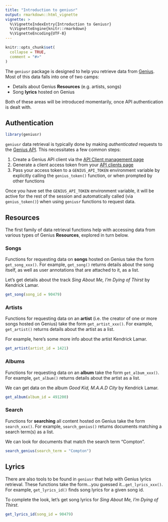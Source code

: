 ```yaml
---
title: "Introduction to geniusr"
output: rmarkdown::html_vignette
vignette: >
  %\VignetteIndexEntry{Introduction to Geniusr}
  %\VignetteEngine{knitr::rmarkdown}
  %\VignetteEncoding{UTF-8}
---
```


```r
knitr::opts_chunk$set(
  collapse = TRUE,
  comment = "#>"
)
```

The `geniusr` package is designed to help you retrieve data from [Genius](https://genius.com/). Most of this data falls into one of two camps:

- Details about Genius **Resources** (e.g. artists, songs)
- Song **lyrics** hosted on Genius

Both of these areas will be introduced momentarily, once API authentication is dealt with.

## Authentication {#auth}

```r
library(geniusr)
```

`geniusr` data retrieval is typically done by making *authenticated* requests to the [Genius API](https://docs.genius.com/). This necessitates a few common steps:

1. Create a Genius API client via the [API Client management page](https://genius.com/api-clients/new)
2. Generate a client access token from your [API clients page](https://genius.com/api-clients)
3. Pass your access token to a `GENIUS_API_TOKEN` environment variable by explicitly calling the `genius_token()` function, or when prompted by other functions

Once you have set the `GENIUS_API_TOKEN` environment variable, it will be active for the rest of the session and automatically called (via `genius_token()`) when using `geniusr` functions to request data.

## Resources {#resources}

The first family of data retrieval functions help with accessing data from various types of Genius **Resources**, explored in turn below.

### Songs

Functions for requesting data on **songs** hosted on Genius take the form `get_song_xxx()`. For example, `get_song()` returns details about the song itself, as well as user annotations that are attached to it, as a list.

Let's get details about the track *Sing About Me, I'm Dying of Thirst* by Kendrick Lamar.

```r
get_song(song_id = 90479)
```

### Artists

Functions for requesting data on an **artist** (i.e. the creator of one or more songs hosted on Genius) take the form `get_artist_xxx()`. For example, `get_artist()` returns details about the artist as a list.

For example, here's some more info about the artist Kendrick Lamar.

```r
get_artist(artist_id = 1421)
```

### Albums

Functions for requesting data on an **album** take the form `get_album_xxx()`. For example, `get_album()` returns details about the artist as a list.

We can get data on the album *Good Kid, M.A.A.D City* by Kendrick Lamar.

```r
get_album(album_id = 491200)
```

### Search

Functions for **searching** all content hosted on Genius take the form `search_xxx()`. For example, `search_genius()` returns documents matching a search term(s) as a list.

We can look for documents that match the search term "Compton".

```r
search_genius(search_term = "Compton")
```

## Lyrics {#lyrics}

There are also tools to be found in `geniusr` that help with Genius lyrics retrieval. These functions take the form...you guessed it...`get_lyrics_xxx()`. For example, `get_lyrics_id()` finds song lyrics for a given song id.

To complete the look, let's get song lyrics for *Sing About Me, I'm Dying of Thirst*.

```r
get_lyrics_id(song_id = 90479)
```
